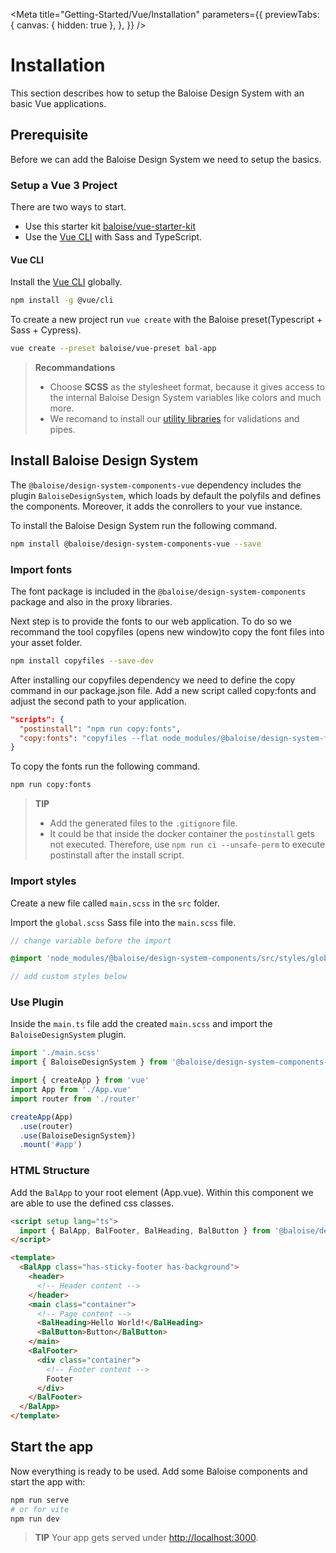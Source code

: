 
<Meta
  title="Getting-Started/Vue/Installation"
  parameters={{
    previewTabs: {
      canvas: { hidden: true },
    },
  }}
/>

# Installation

This section describes how to setup the Baloise Design System with an basic Vue applications.

## Prerequisite

Before we can add the Baloise Design System we need to setup the basics.

### Setup a Vue 3 Project

There are two ways to start.

- Use this starter kit [baloise/vue-starter-kit](https://github.com/baloise/vue-starter-kit)
- Use the [Vue CLI](https://cli.vuejs.org/guide/installation.html) with Sass and TypeScript.

#### Vue CLI

Install the [Vue CLI](https://cli.vuejs.org/) globally.

```bash
npm install -g @vue/cli
```

To create a new project run `vue create` with the Baloise preset(Typescript + Sass + Cypress).

```bash
vue create --preset baloise/vue-preset bal-app
```

> **Recommandations**
>
> - Choose **SCSS** as the stylesheet format, because it gives access to the internal Baloise Design System variables like colors and much more.
> - We recomand to install our [utility libraries](https://github.com/baloise/web-app-utils) for validations and pipes.

## Install Baloise Design System

The `@baloise/design-system-components-vue` dependency includes the plugin `BaloiseDesignSystem`, which loads by default the polyfils and defines the components.
Moreover, it adds the conrollers to your vue instance.

To install the Baloise Design System run the following command.

```bash
npm install @baloise/design-system-components-vue --save
```

### Import fonts

The font package is included in the `@baloise/design-system-components` package and also in the proxy libraries.

Next step is to provide the fonts to our web application. To do so we recommand the tool copyfiles (opens new window)to copy the font files into your asset folder.

```bash
npm install copyfiles --save-dev
```

After installing our copyfiles dependency we need to define the copy command in our package.json file. Add a new script called copy:fonts and adjust the second path to your application.

```json
"scripts": {
  "postinstall": "npm run copy:fonts",
  "copy:fonts": "copyfiles --flat node_modules/@baloise/design-system-fonts/lib/* public/assets/fonts"
}
```

To copy the fonts run the following command.

```bash
npm run copy:fonts
```

> **TIP**
>
> - Add the generated files to the `.gitignore` file.
> - It could be that inside the docker container the `postinstall` gets not executed. Therefore, use `npm run ci --unsafe-perm` to execute postinstall after the install script.

### Import styles

Create a new file called `main.scss` in the `src` folder.

Import the `global.scss` Sass file into the `main.scss` file.

```scss
// change variable before the import

@import 'node_modules/@baloise/design-system-components/src/styles/global.scss';

// add custom styles below
```

### Use Plugin

Inside the `main.ts` file add the created `main.scss` and import the `BaloiseDesignSystem` plugin.

```typescript
import './main.scss'
import { BaloiseDesignSystem } from '@baloise/design-system-components-vue'

import { createApp } from 'vue'
import App from './App.vue'
import router from './router'

createApp(App)
  .use(router)
  .use(BaloiseDesignSystem})
  .mount('#app')
```

### HTML Structure

Add the `BalApp` to your root element (App.vue). Within this component we are able to use the defined css classes.

```html
<script setup lang="ts">
  import { BalApp, BalFooter, BalHeading, BalButton } from '@baloise/design-system-components-vue'
</script>

<template>
  <BalApp class="has-sticky-footer has-background">
    <header>
      <!-- Header content -->
    </header>
    <main class="container">
      <!-- Page content -->
      <BalHeading>Hello World!</BalHeading>
      <BalButton>Button</BalButton>
    </main>
    <BalFooter>
      <div class="container">
        <!-- Footer content -->
        Footer
      </div>
    </BalFooter>
  </BalApp>
</template>
```

## Start the app

Now everything is ready to be used. Add some Baloise components and start the app with:

```bash
npm run serve
# or for vite
npm run dev
```

> **TIP**
> Your app gets served under [http://localhost:3000](http://localhost:3000).

<bal-doc-github link="/stories/getting-started/vue/01-installation.stories.mdx"></bal-doc-github>
